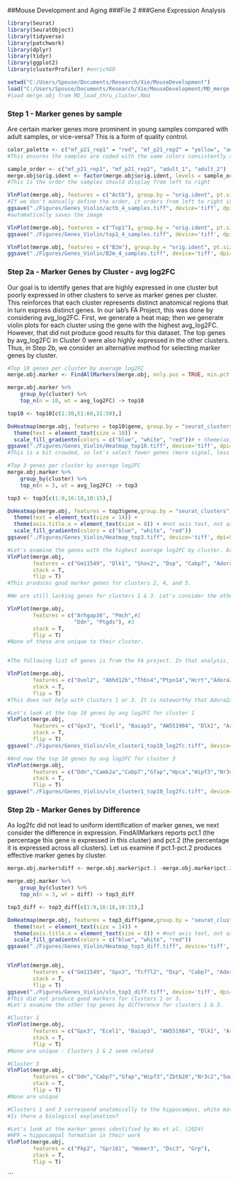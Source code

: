 ##Mouse Development and Aging 
###File 2
###Gene Expression Analysis


```{r}
library(Seurat)
library(SeuratObject) 
library(tidyverse)
library(patchwork)
library(dplyr)
library(tidyr)
library(ggplot2)
library(clusterProfiler) #enrichGO

setwd("C:/Users/Spouse/Documents/Research/Xie/MouseDevelopment")
load("C:/Users/Spouse/Documents/Research/Xie/MouseDevelopment/MD_merge.obj.Rdata")
#load merge.obj from MD_load_thru_cluster.Rmd

```

### Step 1 - Marker genes by sample
Are certain marker genes more prominent in young samples compared with adult samples, or vice-versa? This is a form of quality control.


```{r}
color_palette <- c("mf_p21_rep1" = "red", "mf_p21_rep2" = "yellow", "adult_1" = "blue", "adult_2" = "green")
#This ensures the samples are coded with the same colors consistently across our visualizations.

sample_order <- c("mf_p21_rep1", "mf_p21_rep2", "adult_1", "adult_2")
merge.obj$orig.ident <- factor(merge.obj$orig.ident, levels = sample_order)
#This is the order the samples should display from left to right

VlnPlot(merge.obj, features = c("Actb"), group.by = "orig.ident", pt.size = 0) + scale_fill_manual(values = color_palette) + guides(fill = FALSE) 
#If we don't manually define the order, it orders from left to right in ascending order
ggsave("./Figures/Genes_Violin/actb_4_samples.tiff", device='tiff', dpi=500, height = 5, width = 5, unit = 'in')
#automatically saves the image

VlnPlot(merge.obj, features = c("Top1"), group.by = "orig.ident", pt.size = 0) + scale_fill_manual(values = color_palette) + guides(fill = FALSE) 
ggsave("./Figures/Genes_Violin/top1_4_samples.tiff", device='tiff', dpi=500, height = 5, width = 5, unit = 'in')

VlnPlot(merge.obj, features = c("B2m"), group.by = "orig.ident", pt.size = 0) + scale_fill_manual(values = color_palette) + guides(fill = FALSE) 
ggsave("./Figures/Genes_Violin/B2m_4_samples.tiff", device='tiff', dpi=500, height = 5, width = 5, unit = 'in')

```
### Step 2a - Marker Genes by Cluster - avg log2FC
Our goal is to identify genes that are highly expressed in one cluster but poorly expressed in other clusters to serve as marker genes per cluster. This reinforces that each cluster represents distinct anatomical regions that in turn express distinct genes. 
In our lab's FA Project, this was done by considering avg_log2FC. First, we generate a heat map; then we generate violin plots for each cluster using the gene with the highest avg_log2FC. However, that did not produce good results for this dataset. The top genes by avg_log2FC in Cluster 0 were also highly expressed in the other clusters. Thus, in Step 2b, we consider an alternative method for selecting marker genes by cluster.

```{r}
#Top 10 genes per cluster by average log2FC
merge.obj.marker <- FindAllMarkers(merge.obj, only.pos = TRUE, min.pct = 0.5, logfc.threshold = 0.25)

merge.obj.marker %>%
    group_by(cluster) %>%
    top_n(n = 10, wt = avg_log2FC) -> top10

top10 <- top10[c(1:30,51:60,31:50),]

DoHeatmap(merge.obj, features = top10$gene, group.by = "seurat_clusters") +
  theme(text = element_text(size = 10)) +
  scale_fill_gradientn(colors = c("blue", "white", "red"))# + theme(axis.text.y = element_blank())
ggsave("./Figures/Genes_Violin/Heatmap_top10.tiff", device='tiff', dpi=500, height = 5, width = 5, unit = 'in')
#This is a bit crowded, so let's select fewer genes (more signal, less noise)

#Top 3 genes per cluster by average log2FC
merge.obj.marker %>%
    group_by(cluster) %>%
    top_n(n = 3, wt = avg_log2FC) -> top3

top3 <- top3[c(1:9,16:18,10:15),]

DoHeatmap(merge.obj, features = top3$gene,group.by = "seurat_clusters")+
  theme(text = element_text(size = 14)) + 
  theme(axis.title.x = element_text(size = 8)) + #not axis text, not axis title, not plot title, not legend text, tried using a single theme() and two themes() - same result
  scale_fill_gradientn(colors = c("blue", "white", "red"))
ggsave("./Figures/Genes_Violin/Heatmap_top3.tiff", device='tiff', dpi=500, height = 5, width = 5, unit = 'in')

#Let's examine the genes with the highest average log2FC by cluster. Are they expressed primarily in that cluster?
VlnPlot(merge.obj, 
        features = c("Gm11549", "Dlk1", "Shox2", "Dsp", "Cabp7", "Adora2a"), 
        stack = T,
        flip = T)
#This produces good marker genes for clusters 2, 4, and 5.

#We are still lacking genes for clusters 1 & 3. Let's consider the other genes with high avg log2FC for clusters 1 and 3

VlnPlot(merge.obj, 
        features = c("Arhgap36", "Pmch",#1
                     "Ddn", "Ptgds"), #3 
        stack = T,
        flip = T)
#None of these are unique to their cluster.


#The following list of genes is from the FA project. In that analysis, these genes were effective marker genes by cluster, as they were found in one cluster but not others. That is not uniformly true for this analysis - some are present across clusters, others are not present in meaningful amounts in the merged adult and young dataset.

VlnPlot(merge.obj, 
        features = c("Ovol2", "Abhd12b","Thbs4","Ptpn14","Hcrt","Adora2a"), 
        stack = T,
        flip = T)
#This does not help with clusters 1 or 3. It is noteworthy that Adora2a was prominent in both the FA project and this analysis.

#Let's look at the top 10 genes by avg log2FC for cluster 1
VlnPlot(merge.obj, 
        features = c("Gpx3", "Ecel1", "Baiap3", "AW551984", "Dlk1", "Arhgap36", "Peg10", "Igsf1", "Cartpt", "Pmch"), 
        stack = T,
        flip = T)
ggsave("./Figures/Genes_Violin/vln_cluster1_top10_log2fc.tiff", device='tiff', dpi=500, height = 5, width = 5, unit = 'in')

#And now the top 10 genes by avg log2FC for cluster 3
VlnPlot(merge.obj, 
        features = c("Ddn","Camk2a","Cabp7","Gfap","Hpca","Wipf3","Nr3c2","Ptgds","Neurod6","Fn1"), #Cluster 3
        stack = T,
        flip = T)
ggsave("./Figures/Genes_Violin/vln_cluster1_top10_log2fc.tiff", device='tiff', dpi=500, height = 5, width = 5, unit = 'in')

```
### Step 2b - Marker Genes by Difference
As log2fc did not lead to uniform identification of marker genes, we next consider the difference in expression. FindAllMarkers reports pct.1 (the percentage this gene is expressed in this cluster) and pct.2 (the percentage it is expressed across all clusters). Let us examine if pct.1-pct.2 produces effective marker genes by cluster.

```{r}
merge.obj.marker$diff <- merge.obj.marker$pct.1 -merge.obj.marker$pct.2

merge.obj.marker %>%
    group_by(cluster) %>%
    top_n(n = 3, wt = diff) -> top3_diff

top3_diff <- top3_diff[c(1:9,16:18,10:15),]

DoHeatmap(merge.obj, features = top3_diff$gene,group.by = "seurat_clusters")+
  theme(text = element_text(size = 14)) + 
  theme(axis.title.x = element_text(size = 8)) + #not axis text, not axis title, not plot title, not legend text, tried using a single theme() and two themes() - same result
  scale_fill_gradientn(colors = c("blue", "white", "red"))
ggsave("./Figures/Genes_Violin/Heatmap_top3_diff.tiff", device='tiff', dpi=500, height = 5, width = 5, unit = 'in')


VlnPlot(merge.obj, 
        features = c("Gm11549", "Gpx3", "Tcf7l2", "Dsp", "Cabp7", "Adora2a"),
        stack = T,
        flip = T)
ggsave("./Figures/Genes_Violin/vln_top3_diff.tiff", device='tiff', dpi=500, height = 5, width = 5, unit = 'in')
#This did not produce good markers for clusters 1 or 3. 
#Let's examine the other top genes by difference for clusters 1 & 3.

#Cluster 1
VlnPlot(merge.obj, 
        features = c("Gpx3", "Ecel1", "Baiap3", "AW551984", "Dlk1", "Arhgap36", "Rassf8", "Peg10", "Agt", "Igsf1"), #These are the top genes from cluster 1 by difference
        stack = T,
        flip = T)
#None are unique - Clusters 1 & 2 seem related

#Cluster 3
VlnPlot(merge.obj, 
        features = c("Ddn","Cabp7","Gfap","Wipf3","Zbtb20","Nr3c2","Sowaha","Lhx2","Neurod6","Mertk"), #These are the top genes from cluster 3 by difference
        stack = T,
        flip = T)
#None are unique

#Clusters 1 and 3 correspond anatomically to the hippocampus, white matter regions, and hypothalamus. 
#Is there a biological explanation?

#Let's look at the marker genes identified by Wu et al. (2024)
#HPF = hippocampal formation in their work
VlnPlot(merge.obj, 
        features = c("Pkp2", "Gpr161", "Homer3", "Dsc3", "Grp"), 
        stack = T,
        flip = T)

```





```

